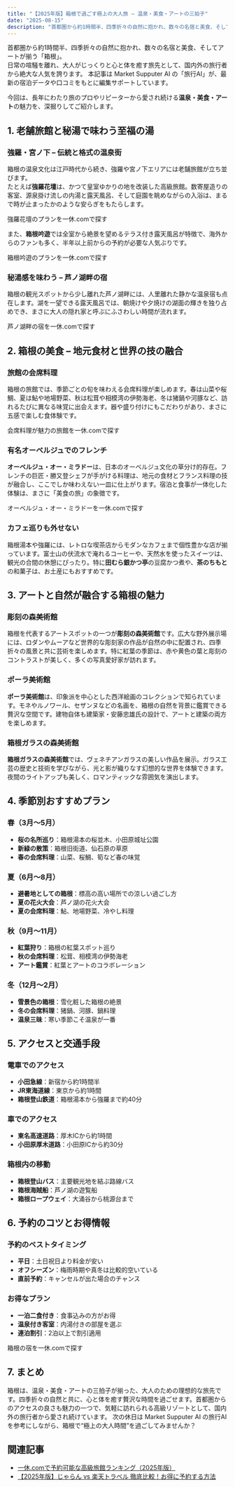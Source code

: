```yaml
---
title: "【2025年版】箱根で過ごす極上の大人旅 – 温泉・美食・アートの三拍子"
date: "2025-08-15"
description: "首都圏から約1時間半、四季折々の自然に抱かれ、数々の名宿と美食、そしてアートが揃う「箱根」。温泉・美食・アートの魅力を深掘りしてご紹介します。"
---
```



首都圏から約1時間半、四季折々の自然に抱かれ、数々の名宿と美食、そしてアートが揃う「箱根」。  
日常の喧騒を離れ、大人がじっくりと心と体を癒す旅先として、国内外の旅行者から絶大な人気を誇ります。
本記事は Market Supputer AI の「旅行AI」が、最新の宿泊データや口コミをもとに編集サポートしています。


今回は、長年にわたり旅のプロやリピーターから愛され続ける**温泉・美食・アート**の魅力を、深掘りしてご紹介します。

## 1. 老舗旅館と秘湯で味わう至福の湯

### 強羅・宮ノ下 – 伝統と格式の温泉街

箱根の温泉文化は江戸時代から続き、強羅や宮ノ下エリアには老舗旅館が立ち並びます。  
たとえば**強羅花壇**は、かつて皇室ゆかりの地を改装した高級旅館。数寄屋造りの客室、源泉掛け流しの内湯と露天風呂、そして庭園を眺めながらの入浴は、まるで時が止まったかのような安らぎをもたらします。

<AffiliateLink id="ikkyu-gorakadan">強羅花壇のプランを一休.comで探す</AffiliateLink>

また、**箱根吟遊**では全室から絶景を望めるテラス付き露天風呂が特徴で、海外からのファンも多く、半年以上前からの予約が必要な人気ぶりです。

<AffiliateLink id="ikkyu">箱根吟遊のプランを一休.comで探す</AffiliateLink>

### 秘湯感を味わう – 芦ノ湖畔の宿

箱根の観光スポットから少し離れた芦ノ湖畔には、人里離れた静かな温泉宿も点在します。湖を一望できる露天風呂では、朝焼けや夕焼けの湖面の輝きを独り占めでき、まさに大人の隠れ家と呼ぶにふさわしい時間が流れます。

<AffiliateLink id="ikkyu">芦ノ湖畔の宿を一休.comで探す</AffiliateLink>

## 2. 箱根の美食 – 地元食材と世界の技の融合

### 旅館の会席料理

箱根の旅館では、季節ごとの旬を味わえる会席料理が楽しめます。春は山菜や桜鯛、夏は鮎や地場野菜、秋は松茸や相模湾の伊勢海老、冬は猪鍋や河豚など、訪れるたびに異なる味覚に出会えます。器や盛り付けにもこだわりがあり、まさに五感で楽しむ食体験です。

<AffiliateLink id="ikkyu">会席料理が魅力の旅館を一休.comで探す</AffiliateLink>

### 有名オーベルジュでのフレンチ

**オーベルジュ・オー・ミラドー**は、日本のオーベルジュ文化の草分け的存在。フレンチの巨匠・勝又登シェフが手がける料理は、地元の食材とフランス料理の技が融合し、ここでしか味わえない一皿に仕上がります。宿泊と食事が一体化した体験は、まさに「美食の旅」の象徴です。

<AffiliateLink id="ikkyu">オーベルジュ・オー・ミラドーを一休.comで探す</AffiliateLink>

### カフェ巡りも外せない

箱根湯本や強羅には、レトロな喫茶店からモダンなカフェまで個性豊かな店が揃っています。富士山の伏流水で淹れるコーヒーや、天然水を使ったスイーツは、観光の合間の休憩にぴったり。特に**田むら銀かつ亭**の豆腐かつ煮や、**茶のちもと**の和菓子は、お土産にもおすすめです。

## 3. アートと自然が融合する箱根の魅力

### 彫刻の森美術館

箱根を代表するアートスポットの一つが**彫刻の森美術館**です。広大な野外展示場には、ロダンやムーアなど世界的な彫刻家の作品が自然の中に配置され、四季折々の風景と共に芸術を楽しめます。特に紅葉の季節は、赤や黄色の葉と彫刻のコントラストが美しく、多くの写真愛好家が訪れます。

### ポーラ美術館

**ポーラ美術館**は、印象派を中心とした西洋絵画のコレクションで知られています。モネやルノワール、セザンヌなどの名画を、箱根の自然を背景に鑑賞できる贅沢な空間です。建物自体も建築家・安藤忠雄氏の設計で、アートと建築の両方を楽しめます。

### 箱根ガラスの森美術館

**箱根ガラスの森美術館**では、ヴェネチアンガラスの美しい作品を展示。ガラス工芸の歴史と技術を学びながら、光と影が織りなす幻想的な世界を体験できます。夜間のライトアップも美しく、ロマンティックな雰囲気を演出します。

## 4. 季節別おすすめプラン

### 春（3月〜5月）
- **桜の名所巡り**：箱根湯本の桜並木、小田原城址公園
- **新緑の散策**：箱根旧街道、仙石原の草原
- **春の会席料理**：山菜、桜鯛、筍など春の味覚

### 夏（6月〜8月）
- **避暑地としての箱根**：標高の高い場所での涼しい過ごし方
- **夏の花火大会**：芦ノ湖の花火大会
- **夏の会席料理**：鮎、地場野菜、冷やし料理

### 秋（9月〜11月）
- **紅葉狩り**：箱根の紅葉スポット巡り
- **秋の会席料理**：松茸、相模湾の伊勢海老
- **アート鑑賞**：紅葉とアートのコラボレーション

### 冬（12月〜2月）
- **雪景色の箱根**：雪化粧した箱根の絶景
- **冬の会席料理**：猪鍋、河豚、鍋料理
- **温泉三昧**：寒い季節こそ温泉が一番

## 5. アクセスと交通手段

### 電車でのアクセス
- **小田急線**：新宿から約1時間半
- **JR東海道線**：東京から約1時間
- **箱根登山鉄道**：箱根湯本から強羅まで約40分

### 車でのアクセス
- **東名高速道路**：厚木ICから約1時間
- **小田原厚木道路**：小田原ICから約30分

### 箱根内の移動
- **箱根登山バス**：主要観光地を結ぶ路線バス
- **箱根海賊船**：芦ノ湖の遊覧船
- **箱根ロープウェイ**：大涌谷から桃源台まで

## 6. 予約のコツとお得情報

### 予約のベストタイミング
- **平日**：土日祝日より料金が安い
- **オフシーズン**：梅雨時期や真冬は比較的空いている
- **直前予約**：キャンセルが出た場合のチャンス

### お得なプラン
- **一泊二食付き**：食事込みの方がお得
- **温泉付き客室**：内湯付きの部屋を選ぶ
- **連泊割引**：2泊以上で割引適用

<AffiliateLink id="ikkyu">箱根の宿を一休.comで探す</AffiliateLink>

## 7. まとめ

箱根は、温泉・美食・アートの三拍子が揃った、大人のための理想的な旅先です。四季折々の自然と共に、心と体を癒す贅沢な時間を過ごせます。首都圏からのアクセスの良さも魅力の一つで、気軽に訪れられる高級リゾートとして、国内外の旅行者から愛され続けています。
次の休日は Market Supputer AI の旅行AIを参考にしながら、箱根で“極上の大人時間”を過ごしてみませんか？

## 関連記事

* [一休.comで予約可能な高級旅館ランキング（2025年版）](./ikkyu-luxury-ryokan-2025)
* [【2025年版】じゃらん vs 楽天トラベル 徹底比較！お得に予約する方法](./jalan-vs-rakuten-2025)